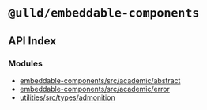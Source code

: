 # `@ulld/embeddable-components`

## API Index

### Modules

* [embeddable-components/src/academic/abstract](/embeddable-components.src.academic.abstract.mdx)
* [embeddable-components/src/academic/error](/embeddable-components.src.academic.error.mdx)
* [utilities/src/types/admonition](/utilities.src.types.admonition.mdx)
